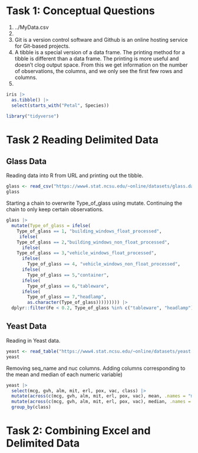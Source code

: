 # Task 1: Conceptual Questions
1. ../MyData.csv
2. 
3. Git is a version control software and Github is an online hosting service for Git-based projects.
4. A tibble is a special version of a data frame. The printing method for a tibble is different than a data frame. The printing is more useful and doesn't clog output space. From this we get information on the number of observations, the columns, and we only see the first few rows and columns.
5. 
```r
iris |>
  as.tibble() |>
  select(starts_with("Petal", Species))
```



```r
library("tidyverse")
```

# Task 2 Reading Delimited Data
## Glass Data
Reading data into R from URL and printing out the tibble.
```r
glass <- read_csv("https://www4.stat.ncsu.edu/~online/datasets/glass.data", col_names = c("Id","RI","Na","Mg","Al","Si","K","Ca","Ba","Fe","Type_of_glass"))
glass
```
Starting a chain to overwrite Type_of_glass using mutate. Continuing the chain to only keep certain observations.
```r
glass |>
  mutate(Type_of_glass = ifelse(
    Type_of_glass == 1, "building_windows_float_processed", 
     ifelse(
    Type_of_glass == 2,"building_windows_non_float_processed",
      ifelse(
    Type_of_glass == 3,"vehicle_windows_float_processed",
      ifelse(
        Type_of_glass == 4, "vehicle_windows_non_float_processed",
      ifelse(
        Type_of_glass == 5,"container",
      ifelse(
        Type_of_glass == 6,"tableware",
      ifelse(
        Type_of_glass == 7,"headlamp",
        as.character(Type_of_glass))))))))) |>
  dplyr::filter(Fe < 0.2, Type_of_glass %in% c("tableware", "headlamp"))
```
## Yeast Data
Reading in Yeast data.
```r
yeast <- read_table("https://www4.stat.ncsu.edu/~online/datasets/yeast.data", col_names = c("seq_name","mcg","gvh","alm","mit","erl","pox","vac","nuc","class"))
yeast
```
Removing seq_name and nuc columns. Adding columns corresponding to the mean and median of each numeric variable)
```r
yeast |> 
  select(mcg, gvh, alm, mit, erl, pox, vac, class) |>
  mutate(across(c(mcg, gvh, alm, mit, erl, pox, vac), mean, .names = "mean_{.col}")) |>
  mutate(across(c(mcg, gvh, alm, mit, erl, pox, vac), median, .names = "median_{.col}")) |>
  group_by(class)
```
# Task 2: Combining Excel and Delimited Data
